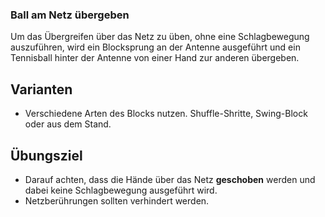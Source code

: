 ### Ball am Netz übergeben

Um das Übergreifen über das Netz zu üben, ohne eine Schlagbewegung auszuführen, wird ein Blocksprung an der Antenne ausgeführt und ein Tennisball hinter der Antenne von einer Hand zur anderen übergeben.

:::{.callout-tip}
## Varianten
- Verschiedene Arten des Blocks nutzen. Shuffle-Shritte, Swing-Block oder aus dem Stand.
:::


:::{.callout-important}
## Übungsziel
- Darauf achten, dass die Hände über das Netz **geschoben** werden und dabei keine Schlagbewegung ausgeführt wird.
- Netzberührungen sollten verhindert werden.
:::
